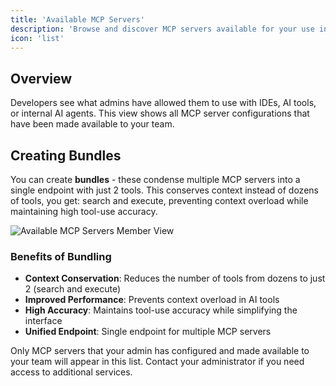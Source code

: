 ```yaml
---
title: 'Available MCP Servers'
description: 'Browse and discover MCP servers available for your use in the organization.'
icon: 'list'
---
```


## Overview

Developers see what admins have allowed them to use with IDEs, AI tools, or internal AI agents. This view shows all MCP server configurations that have been made available to your team.


## Creating Bundles

You can create **bundles** - these condense multiple MCP servers into a single endpoint with just 2 tools. This conserves context instead of dozens of tools, you get: search and execute, preventing context overload while maintaining high tool-use accuracy.

<Frame>
  <img src="/images/platform/memview-available-mcp.png" alt="Available MCP Servers Member View" />
</Frame>

### Benefits of Bundling
- **Context Conservation**: Reduces the number of tools from dozens to just 2 (search and execute)
- **Improved Performance**: Prevents context overload in AI tools
- **High Accuracy**: Maintains tool-use accuracy while simplifying the interface
- **Unified Endpoint**: Single endpoint for multiple MCP servers

<Note>
  Only MCP servers that your admin has configured and made available to your team will appear in this list. Contact your administrator if you need access to additional services.
</Note>
